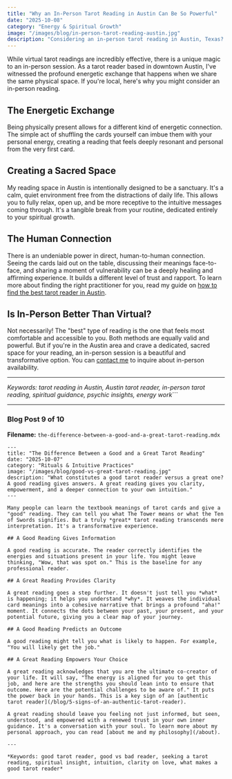 ```yaml
---
title: "Why an In-Person Tarot Reading in Austin Can Be So Powerful"
date: "2025-10-08"
category: "Energy & Spiritual Growth"
image: "/images/blog/in-person-tarot-reading-austin.jpg"
description: "Considering an in-person tarot reading in Austin, Texas? Discover the unique benefits of a face-to-face session, from energetic connection to creating a sacred space."
---
```


While virtual tarot readings are incredibly effective, there is a unique magic to an in-person session. As a tarot reader based in downtown Austin, I've witnessed the profound energetic exchange that happens when we share the same physical space. If you're local, here's why you might consider an in-person reading.

## The Energetic Exchange

Being physically present allows for a different kind of energetic connection. The simple act of shuffling the cards yourself can imbue them with your personal energy, creating a reading that feels deeply resonant and personal from the very first card.

## Creating a Sacred Space

My reading space in Austin is intentionally designed to be a sanctuary. It's a calm, quiet environment free from the distractions of daily life. This allows you to fully relax, open up, and be more receptive to the intuitive messages coming through. It's a tangible break from your routine, dedicated entirely to your spiritual growth.

## The Human Connection

There is an undeniable power in direct, human-to-human connection. Seeing the cards laid out on the table, discussing their meanings face-to-face, and sharing a moment of vulnerability can be a deeply healing and affirming experience. It builds a different level of trust and rapport. To learn more about finding the right practitioner for you, read my guide on [how to find the best tarot reader in Austin](/blog/how-to-find-the-best-tarot-reader-in-austin).

## Is In-Person Better Than Virtual?

Not necessarily! The "best" type of reading is the one that feels most comfortable and accessible to you. Both methods are equally valid and powerful. But if you're in the Austin area and crave a dedicated, sacred space for your reading, an in-person session is a beautiful and transformative option. You can [contact me](/contact) to inquire about in-person availability.

---

*Keywords: tarot reading in Austin, Austin tarot reader, in-person tarot reading, spiritual guidance, psychic insights, energy work*```

---

### **Blog Post 9 of 10**

**Filename:** `the-difference-between-a-good-and-a-great-tarot-reading.mdx`
```mdx
---
title: "The Difference Between a Good and a Great Tarot Reading"
date: "2025-10-07"
category: "Rituals & Intuitive Practices"
image: "/images/blog/good-vs-great-tarot-reading.jpg"
description: "What constitutes a good tarot reader versus a great one? A good reading gives answers. A great reading gives you clarity, empowerment, and a deeper connection to your own intuition."
---

Many people can learn the textbook meanings of tarot cards and give a "good" reading. They can tell you what The Tower means or what the Ten of Swords signifies. But a truly *great* tarot reading transcends mere interpretation. It's a transformative experience.

## A Good Reading Gives Information

A good reading is accurate. The reader correctly identifies the energies and situations present in your life. You might leave thinking, "Wow, that was spot on." This is the baseline for any professional reader.

## A Great Reading Provides Clarity

A great reading goes a step further. It doesn't just tell you *what* is happening; it helps you understand *why*. It weaves the individual card meanings into a cohesive narrative that brings a profound "aha!" moment. It connects the dots between your past, your present, and your potential future, giving you a clear map of your journey.

## A Good Reading Predicts an Outcome

A good reading might tell you what is likely to happen. For example, "You will likely get the job."

## A Great Reading Empowers Your Choice

A great reading acknowledges that you are the ultimate co-creator of your life. It will say, "The energy is aligned for you to get this job, and here are the strengths you should lean into to ensure that outcome. Here are the potential challenges to be aware of." It puts the power back in your hands. This is a key sign of an [authentic tarot reader](/blog/5-signs-of-an-authentic-tarot-reader).

A great reading should leave you feeling not just informed, but seen, understood, and empowered with a renewed trust in your own inner guidance. It's a conversation with your soul. To learn more about my personal approach, you can read [about me and my philosophy](/about).

---

*Keywords: good tarot reader, good vs bad reader, seeking a tarot reading, spiritual insight, intuition, clarity on love, what makes a good tarot reader*